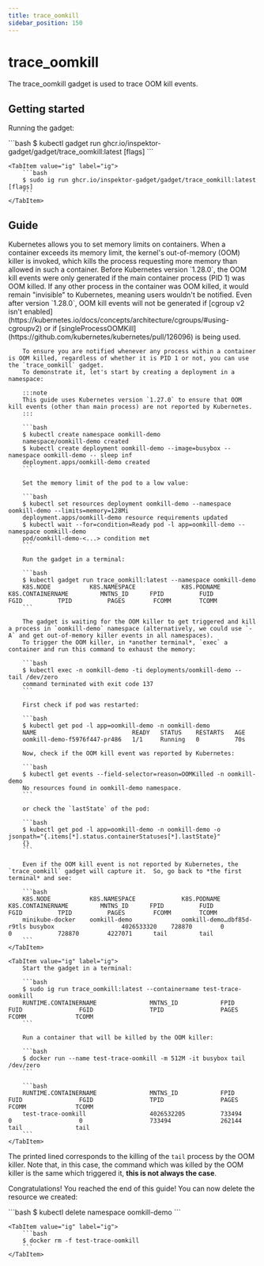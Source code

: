 ```yaml
---
title: trace_oomkill
sidebar_position: 150
---
```



# trace_oomkill

The trace_oomkill gadget is used to trace OOM kill events.

## Getting started

Running the gadget:

<Tabs groupId="env">
    <TabItem value="kubectl-gadget" label="kubectl gadget">
        ```bash
        $ kubectl gadget run ghcr.io/inspektor-gadget/gadget/trace_oomkill:latest [flags]
        ```
    </TabItem>

    <TabItem value="ig" label="ig">
        ```bash
        $ sudo ig run ghcr.io/inspektor-gadget/gadget/trace_oomkill:latest [flags]
        ```
    </TabItem>
</Tabs>

## Guide

<Tabs groupId="env">
    <TabItem value="kubectl-gadget" label="kubectl gadget">
        Kubernetes allows you to set memory limits on containers. When a container exceeds its memory limit, the kernel's out-of-memory (OOM) killer is invoked, which kills the process requesting more memory than allowed in such a container.
        Before Kubernetes version `1.28.0`, the OOM kill events were only generated if the main container process (PID 1) was OOM killed. If any other process in the container was OOM killed, it would remain "invisible" to Kubernetes, meaning users wouldn't be notified.
        Even after version `1.28.0`, OOM kill events will not be generated if [cgroup v2 isn't enabled](https://kubernetes.io/docs/concepts/architecture/cgroups/#using-cgroupv2) or if [singleProcessOOMKill](https://github.com/kubernetes/kubernetes/pull/126096) is being used.

        To ensure you are notified whenever any process within a container is OOM killed, regardless of whether it is PID 1 or not, you can use the `trace_oomkill` gadget.
        To demonstrate it, let's start by creating a deployment in a namespace:

        :::note
        This guide uses Kubernetes version `1.27.0` to ensure that OOM kill events (other than main process) are not reported by Kubernetes.
        :::

        ```bash
        $ kubectl create namespace oomkill-demo
        namespace/oomkill-demo created
        $ kubectl create deployment oomkill-demo --image=busybox --namespace oomkill-demo -- sleep inf
        deployment.apps/oomkill-demo created
        ```

        Set the memory limit of the pod to a low value:

        ```bash
        $ kubectl set resources deployment oomkill-demo --namespace oomkill-demo --limits=memory=128Mi
        deployment.apps/oomkill-demo resource requirements updated
        $ kubectl wait --for=condition=Ready pod -l app=oomkill-demo --namespace oomkill-demo
        pod/oomkill-demo-<...> condition met
        ```

        Run the gadget in a terminal:

        ```bash
        $ kubectl gadget run trace_oomkill:latest --namespace oomkill-demo
        K8S.NODE           K8S.NAMESPACE             K8S.PODNAME               K8S.CONTAINERNAME         MNTNS_ID      FPID          FUID          FGID          TPID          PAGES        FCOMM        TCOMM
        ```

        The gadget is waiting for the OOM killer to get triggered and kill a process in `oomkill-demo` namespace (alternatively, we could use `-A` and get out-of-memory killer events in all namespaces).
        To trigger the OOM killer, in *another terminal*, `exec` a container and run this command to exhaust the memory:

        ```bash
        $ kubectl exec -n oomkill-demo -ti deployments/oomkill-demo -- tail /dev/zero
        command terminated with exit code 137
        ```

        First check if pod was restarted:

        ```bash
        $ kubectl get pod -l app=oomkill-demo -n oomkill-demo
        NAME                           READY   STATUS    RESTARTS   AGE
        oomkill-demo-f5976f447-pr486   1/1     Running   0          70s

        Now, check if the OOM kill event was reported by Kubernetes:

        ```bash
        $ kubectl get events --field-selector=reason=OOMKilled -n oomkill-demo
        No resources found in oomkill-demo namespace.
        ```

        or check the `lastState` of the pod:

        ```bash
        $ kubectl get pod -l app=oomkill-demo -n oomkill-demo -o jsonpath="{.items[*].status.containerStatuses[*].lastState}"
        {}
        ```

        Even if the OOM kill event is not reported by Kubernetes, the `trace_oomkill` gadget will capture it.  So, go back to *the first terminal* and see:

        ```bash
        K8S.NODE           K8S.NAMESPACE             K8S.PODNAME               K8S.CONTAINERNAME         MNTNS_ID      FPID          FUID          FGID          TPID          PAGES        FCOMM        TCOMM
        minikube-docker    oomkill-demo              oomkill-demo…dbf85d-r9tls busybox                   4026533320    728870        0             0             728870        4227071      tail         tail
        ```
    </TabItem>

    <TabItem value="ig" label="ig">
        Start the gadget in a terminal:

        ```bash
        $ sudo ig run trace_oomkill:latest --containername test-trace-oomkill
        RUNTIME.CONTAINERNAME               MNTNS_ID            FPID                FUID                FGID                TPID                PAGES              FCOMM              TCOMM
        ```

        Run a container that will be killed by the OOM killer:

        ```bash
        $ docker run --name test-trace-oomkill -m 512M -it busybox tail /dev/zero
        ```

        ```bash
        RUNTIME.CONTAINERNAME               MNTNS_ID            FPID                FUID                FGID                TPID                PAGES              FCOMM              TCOMM
        test-trace-oomkill                  4026532205          733494              0                   0                   733494              262144             tail               tail
        ```
    </TabItem>
</Tabs>

The printed lined corresponds to the killing of the `tail` process by the OOM killer.
Note that, in this case, the command which was killed by the OOM killer is the same which triggered it, **this is not always the case**.

Congratulations! You reached the end of this guide!
You can now delete the resource we created:

<Tabs groupId="env">
    <TabItem value="kubectl-gadget" label="kubectl gadget">
        ```bash
        $ kubectl delete namespace oomkill-demo
        ```
    </TabItem>

    <TabItem value="ig" label="ig">
        ```bash
        $ docker rm -f test-trace-oomkill
        ```
    </TabItem>
</Tabs>
